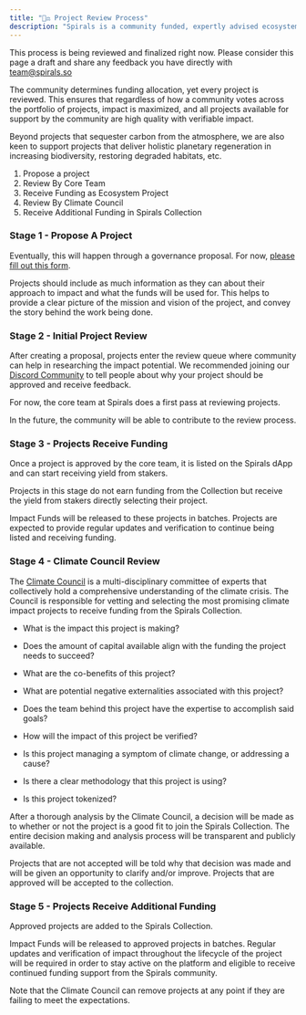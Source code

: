 ```yaml
---
title: "🧑‍⚖️ Project Review Process"
description: "Spirals is a community funded, expertly advised ecosystem."
---
```


This process is being reviewed and finalized right now. Please consider this
page a draft and share any feedback you have directly with
[team@spirals.so](mailto:team@spirals.so)

The community determines funding allocation, yet every project is reviewed. This
ensures that regardless of how a community votes across the portfolio of
projects, impact is maximized, and all projects available for support by the
community are high quality with verifiable impact.

Beyond projects that sequester carbon from the atmosphere, we are also keen to
support projects that deliver holistic planetary regeneration in increasing
biodiversity, restoring degraded habitats, etc.

1. Propose a project
2. Review By Core Team
3. Receive Funding as Ecosystem Project
4. Review By Climate Council
5. Receive Additional Funding in Spirals Collection

### Stage 1 - Propose A Project

Eventually, this will happen through a governance proposal. For now,
[please fill out this form](https://kw2tbik92mn.typeform.com/impact-project).

Projects should include as much information as they can about their approach to
impact and what the funds will be used for. This helps to provide a clear
picture of the mission and vision of the project, and convey the story behind
the work being done.

### Stage 2 - Initial Project Review

After creating a proposal, projects enter the review queue where community can
help in researching the impact potential. We recommended joining our
[Discord Community](https://discord.gg/Ry5NP2Vz) to tell people about why your
project should be approved and receive feedback.

For now, the core team at Spirals does a first pass at reviewing projects.

In the future, the community will be able to contribute to the review process.

### Stage 3 - Projects Receive Funding

Once a project is approved by the core team, it is listed on the Spirals dApp
and can start receiving yield from stakers.

Projects in this stage do not earn funding from the Collection but receive the
yield from stakers directly selecting their project.

Impact Funds will be released to these projects in batches. Projects are
expected to provide regular updates and verification to continue being listed
and receiving funding.

### Stage 4 - Climate Council Review

The [Climate Council](/climate-impact/climate-council) is a multi-disciplinary
committee of experts that collectively hold a comprehensive understanding of the
climate crisis. The Council is responsible for vetting and selecting the most
promising climate impact projects to receive funding from the Spirals
Collection.

<Accordion title="Potential projects will be assessed based on multiple factors." >

- What is the impact this project is making?

- Does the amount of capital available align with the funding the project needs
  to succeed?

- What are the co-benefits of this project?

- What are potential negative externalities associated with this project?

- Does the team behind this project have the expertise to accomplish said goals?

- How will the impact of this project be verified?

- Is this project managing a symptom of climate change, or addressing a cause?

- Is there a clear methodology that this project is using?

- Is this project tokenized?

</Accordion>

After a thorough analysis by the Climate Council, a decision will be made as to
whether or not the project is a good fit to join the Spirals Collection. The
entire decision making and analysis process will be transparent and publicly
available.

Projects that are not accepted will be told why that decision was made and will
be given an opportunity to clarify and/or improve. Projects that are approved
will be accepted to the collection.

### Stage 5 - Projects Receive Additional Funding

Approved projects are added to the Spirals Collection.

Impact Funds will be released to approved projects in batches. Regular updates
and verification of impact throughout the lifecycle of the project will be
required in order to stay active on the platform and eligible to receive
continued funding support from the Spirals community.

Note that the Climate Council can remove projects at any point if they are
failing to meet the expectations.
